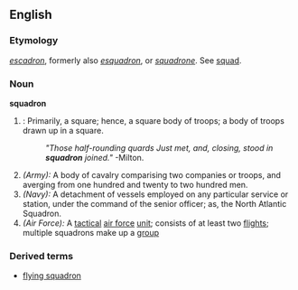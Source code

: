 ==English==

{{webster}}
===Etymology===
{{F.}} ''[[escadron]]'', formerly also ''[[esquadron]]'', or {{It.}} ''[[squadrone]]''.  See [[squad]].

===Noun===
'''squadron'''
# {{obsolete}}: Primarily, a square; hence, a square body of troops; a body of troops drawn up in a square.
#:''"Those half-rounding quards Just met, and, closing, stood in '''squadron''' joined."''  -Milton.
# ''(Army):'' A body of cavalry comparising two companies or troops, and averging from one hundred and twenty to two hundred men.
# ''(Navy):'' A detachment of vessels employed on any particular service or station, under the command of the senior officer; as, the North Atlantic Squadron.
# ''(Air Force):'' A [[tactical]] [[air force]] [[unit]]; consists of at least two [[flight]]s; multiple squadrons make up a [[group]]

===Derived terms===
*[[flying squadron]] <!--A squadron of observation or practice, that cruises rapidly about from place to place. -->